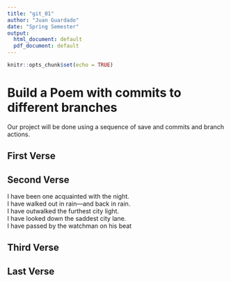 ```yaml
---
title: "git_01"
author: "Juan Guardado"
date: "Spring Semester"
output:
  html_document: default
  pdf_document: default
---
```


```r
knitr::opts_chunk$set(echo = TRUE)
```
# Build a Poem with commits to different branches
Our project will be done using a sequence of save and commits and branch actions.
<!-- Do not modify or change any text in "!--" bracketed areas such as this --- these are instructions to
you, if you change any of this the git program will notice it and compromise your git merging strategy !-->

## First Verse 
<!--Put the first five lines of a poem by Lewis Carrol in this section!-->

## Second Verse
<!--Put the first five lines of a poem by Robert Frost here!-->
I have been one acquainted with the night.  
I have walked out in rain—and back in rain.  
I have outwalked the furthest city light.  
I have looked down the saddest city lane.  
I have passed by the watchman on his beat  

## Third Verse
<!--Put the first two verses of The Walrus and the Carpenter here!-->

## Last Verse
<!--Put a short poem of your choice 8-20 lines,here!-->

